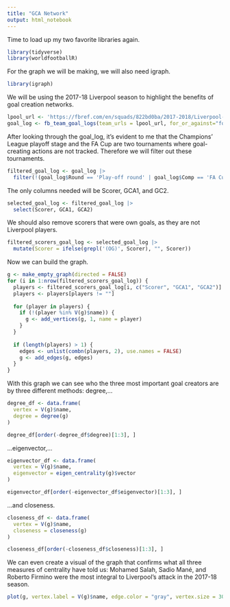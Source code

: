 ---
title: "GCA Network"
output: html_notebook
---

Time to load up my two favorite libraries again.

```{r}
library(tidyverse)
library(worldfootballR)
```


For the graph we will be making, we will also need igraph.

```{r}
library(igraph)
```


We will be using the 2017-18 Liverpool season to highlight the benefits of goal creation networks.

```{r}
lpool_url <- 'https://fbref.com/en/squads/822bd0ba/2017-2018/Liverpool-Stats'
goal_log <- fb_team_goal_logs(team_urls = lpool_url, for_or_against="for")
```


After looking through the goal_log, it's evident to me that the Champions' League playoff stage and the FA Cup are two tournaments where goal-creating actions are not tracked. Therefore we will filter out these tournaments.

```{r}
filtered_goal_log <- goal_log |>
  filter(!(goal_log$Round == 'Play-off round' | goal_log$Comp == 'FA Cup'))
```


The only columns needed will be Scorer, GCA1, and GC2.

```{r}
selected_goal_log <- filtered_goal_log |>
  select(Scorer, GCA1, GCA2)
```


We should also remove scorers that were own goals, as they are not Liverpool players.

```{r}
filtered_scorers_goal_log <- selected_goal_log |>
  mutate(Scorer = ifelse(grepl('(OG)', Scorer), "", Scorer))
```


Now we can build the graph.

```{r}
g <- make_empty_graph(directed = FALSE)
for (i in 1:nrow(filtered_scorers_goal_log)) {
  players <- filtered_scorers_goal_log[i, c("Scorer", "GCA1", "GCA2")]
  players <- players[players != ""]
  
  for (player in players) {
    if (!(player %in% V(g)$name)) {
      g <- add_vertices(g, 1, name = player)
    }
  }
  
  if (length(players) > 1) {
    edges <- unlist(combn(players, 2), use.names = FALSE)
    g <- add_edges(g, edges)
  }
}
```


With this graph we can see who the three most important goal creators are by three different methods: degree,...

```{r}
degree_df <- data.frame(
  vertex = V(g)$name,
  degree = degree(g)
)

degree_df[order(-degree_df$degree)[1:3], ]
```


...eigenvector,...

```{r}
eigenvector_df <- data.frame(
  vertex = V(g)$name,
  eigenvector = eigen_centrality(g)$vector
)

eigenvector_df[order(-eigenvector_df$eigenvector)[1:3], ]
```


...and closeness.

```{r}
closeness_df <- data.frame(
  vertex = V(g)$name,
  closeness = closeness(g)
)

closeness_df[order(-closeness_df$closeness)[1:3], ]
```


We can even create a visual of the graph that confirms what all three measures of centrality have told us: Mohamed Salah, Sadio Mané, and Roberto Firmino were the most integral to Liverpool's attack in the 2017-18 season.

```{r}
plot(g, vertex.label = V(g)$name, edge.color = "gray", vertex.size = 30)
```

